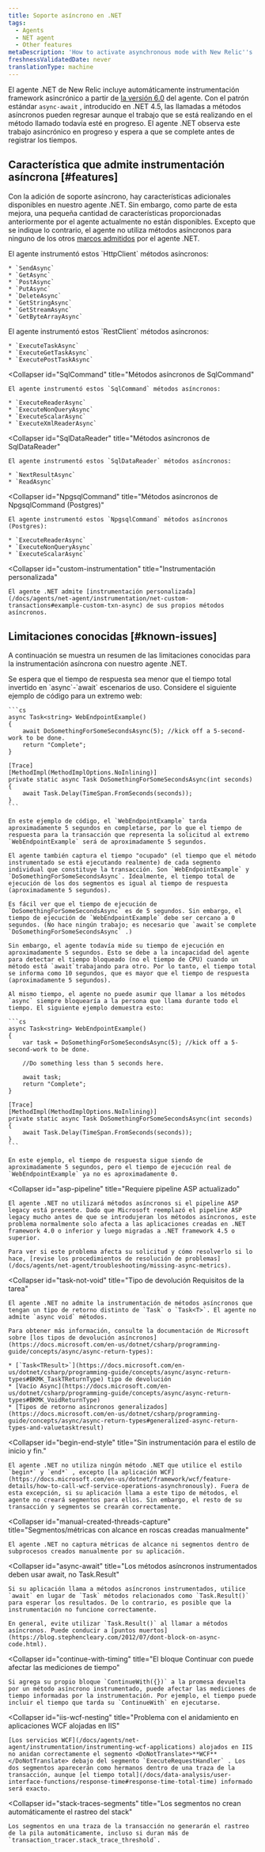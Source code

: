 ```yaml
---
title: Soporte asíncrono en .NET
tags:
  - Agents
  - NET agent
  - Other features
metaDescription: 'How to activate asynchronous mode with New Relic''s .NET agent, plus a summary of new, disabled, or unavailable features when async mode is active.'
freshnessValidatedDate: never
translationType: machine
---
```


El agente .NET de New Relic incluye automáticamente instrumentación framework asincrónico a partir de [la versión 6.0](/docs/release-notes/agent-release-notes/net-release-notes) del agente. Con el patrón estándar `async-await` , introducido en .NET 4.5, las llamadas a métodos asíncronos pueden regresar aunque el trabajo que se está realizando en el método llamado todavía esté en progreso. El agente .NET observa este trabajo asincrónico en progreso y espera a que se complete antes de registrar los tiempos.

## Característica que admite instrumentación asíncrona [#features]

Con la adición de soporte asíncrono, hay características adicionales disponibles en nuestro agente .NET. Sin embargo, como parte de esta mejora, una pequeña cantidad de características proporcionadas anteriormente por el agente actualmente no están disponibles. Excepto que se indique lo contrario, el agente no utiliza métodos asíncronos para ninguno de los otros [marcos admitidos](/docs/agents/net-agent/getting-started/compatibility-requirements-net-agent) por el agente .NET.

<CollapserGroup>
  <Collapser
    id="HttpClient"
    title="Métodos asíncronos de HttpClient"
  >
    El agente instrumentó estos `HttpClient` métodos asíncronos:

    * `SendAsync`
    * `GetAsync`
    * `PostAsync`
    * `PutAsync`
    * `DeleteAsync`
    * `GetStringAsync`
    * `GetStreamAsync`
    * `GetByteArrayAsync`
  </Collapser>

  <Collapser title="Métodos asíncronos de RestClient">
    El agente instrumentó estos `RestClient` métodos asíncronos:

    * `ExecuteTaskAsync`
    * `ExecuteGetTaskAsync`
    * `ExecutePostTaskAsync`
  </Collapser>

  <Collapser
    id="SqlCommand"
    title="Métodos asíncronos de SqlCommand"
  >
    El agente instrumentó estos `SqlCommand` métodos asíncronos:

    * `ExecuteReaderAsync`
    * `ExecuteNonQueryAsync`
    * `ExecuteScalarAsync`
    * `ExecuteXmlReaderAsync`
  </Collapser>

  <Collapser
    id="SqlDataReader"
    title="Métodos asíncronos de SqlDataReader"
  >
    El agente instrumentó estos `SqlDataReader` métodos asíncronos:

    * `NextResultAsync`
    * `ReadAsync`
  </Collapser>

  <Collapser
    id="NpgsqlCommand"
    title="Métodos asíncronos de NpgsqlCommand (Postgres)"
  >
    El agente instrumentó estos `NpgsqlCommand` métodos asíncronos (Postgres):

    * `ExecuteReaderAsync`
    * `ExecuteNonQueryAsync`
    * `ExecuteScalarAsync`
  </Collapser>

  <Collapser
    id="custom-instrumentation"
    title="Instrumentación personalizada"
  >
    El agente .NET admite [instrumentación personalizada](/docs/agents/net-agent/instrumentation/net-custom-transactions#example-custom-txn-async) de sus propios métodos asíncronos.
  </Collapser>
</CollapserGroup>

## Limitaciones conocidas [#known-issues]

A continuación se muestra un resumen de las limitaciones conocidas para la instrumentación asíncrona con nuestro agente .NET.

<CollapserGroup>
  <Collapser
    id="response-time1"
    title="El tiempo de respuesta es menor que el tiempo total."
  >
    Se espera que el tiempo de respuesta sea menor que el tiempo total invertido en `async`-`await` escenarios de uso. Considere el siguiente ejemplo de código para un extremo web:

    ```cs
    async Task<string> WebEndpointExample() 
    {
        await DoSomethingForSomeSecondsAsync(5); //kick off a 5-second-work to be done.
        return "Complete";
    }

    [Trace]
    [MethodImpl(MethodImplOptions.NoInlining)]
    private static async Task DoSomethingForSomeSecondsAsync(int seconds)
    {
        await Task.Delay(TimeSpan.FromSeconds(seconds));
    }
    ```

    En este ejemplo de código, el `WebEndpointExample` tarda aproximadamente 5 segundos en completarse, por lo que el tiempo de respuesta para la transacción que representa la solicitud al extremo `WebEndpointExample` será de aproximadamente 5 segundos.

    El agente también captura el tiempo "ocupado" (el tiempo que el método instrumentado se está ejecutando realmente) de cada segmento individual que constituye la transacción. Son `WebEndpointExample` y `DoSomethingForSomeSecondsAsync`. Idealmente, el tiempo total de ejecución de los dos segmentos es igual al tiempo de respuesta (aproximadamente 5 segundos).

    Es fácil ver que el tiempo de ejecución de `DoSomethingForSomeSecondsAsync` es de 5 segundos. Sin embargo, el tiempo de ejecución de `WebEndpointExample` debe ser cercano a 0 segundos. (No hace ningún trabajo; es necesario que `await`se complete `DoSomethingForSomeSecondsAsync` .)

    Sin embargo, el agente todavía mide su tiempo de ejecución en aproximadamente 5 segundos. Esto se debe a la incapacidad del agente para detectar el tiempo bloqueado (no el tiempo de CPU) cuando un método está `await`trabajando para otro. Por lo tanto, el tiempo total se informa como 10 segundos, que es mayor que el tiempo de respuesta (aproximadamente 5 segundos).

    Al mismo tiempo, el agente no puede asumir que llamar a los métodos `async` siempre bloquearía a la persona que llama durante todo el tiempo. El siguiente ejemplo demuestra esto:

    ```cs
    async Task<string> WebEndpointExample()
    {
        var task = DoSomethingForSomeSecondsAsync(5); //kick off a 5-second-work to be done.

        //Do something less than 5 seconds here.

        await task;
        return "Complete";
    }

    [Trace]
    [MethodImpl(MethodImplOptions.NoInlining)]
    private static async Task DoSomethingForSomeSecondsAsync(int seconds)
    {
        await Task.Delay(TimeSpan.FromSeconds(seconds));
    }
    ```

    En este ejemplo, el tiempo de respuesta sigue siendo de aproximadamente 5 segundos, pero el tiempo de ejecución real de `WebEndpointExample` ya no es aproximadamente 0.
  </Collapser>

  <Collapser
    id="asp-pipeline"
    title="Requiere pipeline ASP actualizado"
  >
    El agente .NET no utilizará métodos asíncronos si el pipeline ASP legacy está presente. Dado que Microsoft reemplazó el pipeline ASP legacy mucho antes de que se introdujeran los métodos asíncronos, este problema normalmente solo afecta a las aplicaciones creadas en .NET framework 4.0 o inferior y luego migradas a .NET framework 4.5 o superior.

    Para ver si este problema afecta su solicitud y cómo resolverlo si lo hace, [revise los procedimientos de resolución de problemas](/docs/agents/net-agent/troubleshooting/missing-async-metrics).
  </Collapser>

  <Collapser
    id="task-not-void"
    title="Tipo de devolución Requisitos de la tarea"
  >
    El agente .NET no admite la instrumentación de métodos asíncronos que tengan un tipo de retorno distinto de `Task` o `Task<T>`. El agente no admite `async void` métodos.

    Para obtener más información, consulte la documentación de Microsoft sobre [los tipos de devolución asíncronos](https://docs.microsoft.com/en-us/dotnet/csharp/programming-guide/concepts/async/async-return-types):

    * [`Task<TResult>`](https://docs.microsoft.com/en-us/dotnet/csharp/programming-guide/concepts/async/async-return-types#BKMK_TaskTReturnType) tipo de devolución
    * [Vacío Async](https://docs.microsoft.com/en-us/dotnet/csharp/programming-guide/concepts/async/async-return-types#BKMK_VoidReturnType)
    * [Tipos de retorno asíncronos generalizados](https://docs.microsoft.com/en-us/dotnet/csharp/programming-guide/concepts/async/async-return-types#generalized-async-return-types-and-valuetasktresult)
  </Collapser>

  <Collapser
    id="begin-end-style"
    title="Sin instrumentación para el estilo de inicio y fin."
  >
    El agente .NET no utiliza ningún método .NET que utilice el estilo `begin*` y `end*` , excepto [la aplicación WCF](https://docs.microsoft.com/en-us/dotnet/framework/wcf/feature-details/how-to-call-wcf-service-operations-asynchronously). Fuera de esta excepción, si su aplicación llama a este tipo de métodos, el agente no creará segmentos para ellos. Sin embargo, el resto de su transacción y segmentos se crearán correctamente.
  </Collapser>

  <Collapser
    id="manual-created-threads-capture"
    title="Segmentos/métricas con alcance en roscas creadas manualmente"
  >
    El agente .NET no captura métricas de alcance ni segmentos dentro de subprocesos creados manualmente por su aplicación.
  </Collapser>

  <Collapser
    id="async-await"
    title="Los métodos asíncronos instrumentados deben usar await, no Task.Result"
  >
    Si su aplicación llama a métodos asíncronos instrumentados, utilice `await` en lugar de `Task` métodos relacionados como `Task.Result()` para esperar los resultados. De lo contrario, es posible que la instrumentación no funcione correctamente.

    En general, evite utilizar `Task.Result()` al llamar a métodos asíncronos. Puede conducir a [puntos muertos](https://blog.stephencleary.com/2012/07/dont-block-on-async-code.html).
  </Collapser>

  <Collapser
    id="continue-with-timing"
    title="El bloque Continuar con puede afectar las mediciones de tiempo"
  >
    Si agrega su propio bloque `ContinueWith({})` a la promesa devuelta por un método asíncrono instrumentado, puede afectar las mediciones de tiempo informadas por la instrumentación. Por ejemplo, el tiempo puede incluir el tiempo que tarda su `ContinueWith` en ejecutarse.
  </Collapser>

  <Collapser
    id="iis-wcf-nesting"
    title="Problema con el anidamiento en aplicaciones WCF alojadas en IIS"
  >
    [Los servicios WCF](/docs/agents/net-agent/instrumentation/instrumenting-wcf-applications) alojados en IIS no anidan correctamente el segmento <DoNotTranslate>**WCF**</DoNotTranslate> debajo del segmento `ExecuteRequestHandler` . Los dos segmentos aparecerán como hermanos dentro de una traza de la transacción, aunque [el tiempo total](/docs/data-analysis/user-interface-functions/response-time#response-time-total-time) informado será exacto.
  </Collapser>

  <Collapser
    id="stack-traces-segments"
    title="Los segmentos no crean automáticamente el rastreo del stack"
  >
    Los segmentos en una traza de la transacción no generarán el rastreo de la pila automáticamente, incluso si duran más de `transaction_tracer.stack_trace_threshold`.
  </Collapser>
</CollapserGroup>